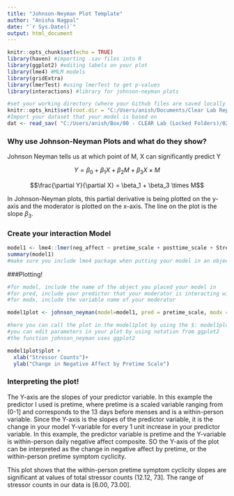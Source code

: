 ```yaml
---
title: "Johnson-Neyman Plot Template"
author: "Anisha Nagpal"
date: "`r Sys.Date()`"
output: html_document
---
```


```r
knitr::opts_chunk$set(echo = TRUE)
library(haven) #importing .sav files into R
library(ggplot2) #editing labels on your plot
library(lme4) #MLM models 
library(gridExtra)
library(lmerTest) #using lmerTest to get p-values
library(interactions) #library for johnson-neyman plots

#set your working directory (where your Github files are saved locally on your computer)
knitr::opts_knit$set(root.dir = "C:/Users/anish/Documents/Clear Lab Repositories/code_templates_AN")
#Import your dataset that your model is based on
dat <- read_sav( "C:/Users/anish/Box/00 - CLEAR Lab (Locked Folders)/02 - Data Management, Analysis, and Papers/Studies_Projects/CLEARCOMBINED_projects/CLEAR23_STRAIN/02_code_dataedits_output/STRAIN23_merged_data_prepped.sav")

```

### Why use Johnson-Neyman Plots and what do they show?

Johnson Neyman tells us at which point of M, X can significantly predict Y 

$$Y = \beta_0 + \beta_1{X} + \beta_2{M} + \beta_3{X} \times M$$

$$\frac{\partial Y}{\partial X} = \beta_1 + \beta_3 \times M$$

In Johnson-Neyman plots, this partial derivative is being plotted on the y-axis and the moderator is plotted on the x-axis. The line on the plot is the slope $\beta_3$. 

### Create your interaction Model 

```r
model1 <- lme4::lmer(neg_affect ~ pretime_scale + posttime_scale + StressCT + age_z + SSRI + StressCT:pretime_scale + StressCT:posttime_scale + SSRI:pretime_scale + SSRI:posttime_scale + (1 + pretime_scale |id), data = dat, REML = TRUE)
summary(model1)
#make sure you include lme4 package when putting your model in an object, because if you have the lmertest package imported then the lmer function from lmertest with override lme4 and the johnson_neyman plot function from the interactions package will not work 
```

###Plotting!

```r
#for model, include the name of the object you placed your model in
#for pred, include your predictor that your moderator is interacting with 
#for modx, include the variable name of your moderator 

model1plot <- johnson_neyman(model=model1, pred = pretime_scale, modx = StressCT)

#here you can call the plot in the model1plot by using the $: model1plot$plot 
#you can edit parameters in your plot by using notation from ggplot2
#the function johnson_neyman uses ggplot2 

model1plot$plot +
  xlab("Stressor Counts")+ 
  ylab("Change in Negative Affect by Pretime Scale")
```

### Interpreting the plot!

The Y-axis are the slopes of your predictor variable. In this example the predictor I used is pretime, where pretime is a scaled variable ranging from (0-1] and corresponds to the 13 days before menses and is a within-person variable. Since the Y-axis is the slopes of the predictor variable, it is the change in your model Y-variable for every 1 unit increase in your predictor variable. In this example, the predictor variable is pretime and the Y-variable is within-person daily negative affect composite. SO the Y-axis of the plot can be interpreted as the change in negative affect by pretime, or the within-person pretime symptom cyclicity. 

This plot shows that the within-person pretime symptom cyclicity slopes are significant at values of total stressor counts (12.12, 73]. The range of stressor counts in our data is [6.00, 73.00].



